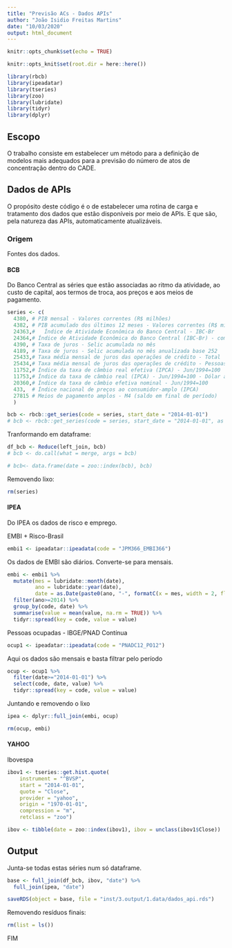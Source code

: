 ```yaml
---
title: "Previsão ACs - Dados APIs"
author: "João Isidio Freitas Martins"
date: "10/03/2020"
output: html_document
---
```


```r
knitr::opts_chunk$set(echo = TRUE)

knitr::opts_knit$set(root.dir = here::here())

library(rbcb) 
library(ipeadatar) 
library(tseries)
library(zoo)
library(lubridate)
library(tidyr)
library(dplyr)
```

## Escopo

O trabalho consiste em estabelecer um método para a definição de modelos mais adequados para a previsão do número de atos de concentração dentro do CADE.

## Dados de APIs

O propósito deste código é o de estabelecer uma rotina de carga e tratamento dos dados que estão disponíveis por meio de APIs. E que são, pela natureza das APIs, automaticamente atualizáveis.

### Origem

Fontes dos dados.

#### BCB

Do Banco Central as séries que estão associadas ao ritmo da atividade, ao custo de capital, aos termos de troca, aos preços e aos meios de pagamento.

```r
series <- c(
  4380, # PIB mensal - Valores correntes (R$ milhões)
  4382, # PIB acumulado dos últimos 12 meses - Valores correntes (R$ milhões)
  24363,#	Índice de Atividade Econômica do Banco Central - IBC-Br
  24364,# Índice de Atividade Econômica do Banco Central (IBC-Br) - com ajuste sazonal
  4390, # Taxa de juros - Selic acumulada no mês
  4189, # Taxa de juros - Selic acumulada no mês anualizada base 252
  25433,# Taxa média mensal de juros das operações de crédito - Total
  25434,# Taxa média mensal de juros das operações de crédito - Pessoas jurídicas - Total
  11752,# Índice da taxa de câmbio real efetiva (IPCA) - Jun/1994=100
  11753,# Índice da taxa de câmbio real (IPCA) - Jun/1994=100 - Dólar americano
  20360,# Índice da taxa de câmbio efetiva nominal - Jun/1994=100
  433,  # Índice nacional de preços ao consumidor-amplo (IPCA)
  27815 # Meios de pagamento amplos - M4 (saldo em final de período)
  ) 

bcb <- rbcb::get_series(code = series, start_date = "2014-01-01")
# bcb <- rbcb::get_series(code = series, start_date = "2014-01-01", as = "xts")
```

Tranformando em dataframe:
```r
df_bcb <- Reduce(left_join, bcb)
# bcb <- do.call(what = merge, args = bcb)

# bcb<- data.frame(date = zoo::index(bcb), bcb)
```

Removendo lixo:
```r
rm(series)
```

#### IPEA

Do IPEA os dados de risco e emprego.

EMBI + Risco-Brasil

```r
embi1 <- ipeadatar::ipeadata(code = "JPM366_EMBI366")
```

Os dados de EMBI são diários. Converte-se para mensais.
```r
embi <- embi1 %>% 
  mutate(mes = lubridate::month(date),
         ano = lubridate::year(date),
         date = as.Date(paste0(ano, "-", formatC(x = mes, width = 2, flag = 0),"-01"))) %>%
  filter(ano>=2014) %>% 
  group_by(code, date) %>% 
  summarise(value = mean(value, na.rm = TRUE)) %>%
  tidyr::spread(key = code, value = value)
```

Pessoas ocupadas - 	IBGE/PNAD Contínua
```r
ocup1 <- ipeadatar::ipeadata(code = "PNADC12_PO12")
```

Aqui os dados são mensais e basta filtrar pelo período
```r
ocup <- ocup1 %>% 
  filter(date>="2014-01-01") %>%
  select(code, date, value) %>% 
  tidyr::spread(key = code, value = value)
```

Juntando e removendo o lixo
```r
ipea <- dplyr::full_join(embi, ocup)

rm(ocup, embi)
```

#### YAHOO

Ibovespa

```r
ibov1 <- tseries::get.hist.quote(
    instrument = "^BVSP",
    start = "2014-01-01",
    quote = "Close",
    provider = "yahoo",
    origin = "1970-01-01",
    compression = "m",
    retclass = "zoo")

ibov <- tibble(date = zoo::index(ibov1), ibov = unclass(ibov1$Close))
```

## Output

Junta-se todas estas séries num só dataframe.
```r
base <- full_join(df_bcb, ibov, "date") %>% 
  full_join(ipea, "date")
```

```r
saveRDS(object = base, file = "inst/3.output/1.data/dados_api.rds")
```

Removendo resíduos finais:
```r
rm(list = ls())
```

FIM

